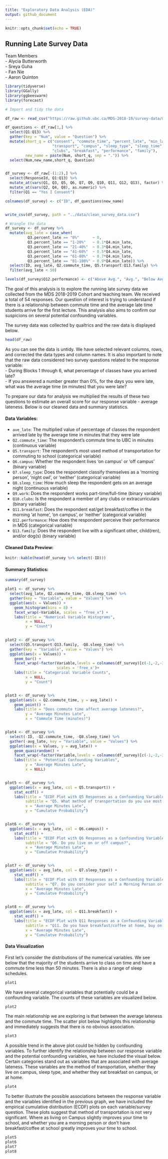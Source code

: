 ```yaml
---
title: "Exploratory Data Analysis (EDA)"
output: github_document
---
```


```r
knitr::opts_chunk$set(echo = TRUE)
```

## Running Late Survey Data

Team Members  
- Alycia Butterworth  
- Sreya Guha  
- Fan Nie  
- Aaron Quinton  


```r
library(tidyverse)
library(GGally)
library(ggbeeswarm)
library(forecast)
```


```r
# Import and tidy the data

df_raw <- read_csv("https://raw.github.ubc.ca/MDS-2018-19/survey-data/master/2019-04-03_Running_late_survey_data.csv?token=AAAGpiOpnJ3Km-R0FJ13bmOk0XaA9j-bks5csEJnwA%3D%3D")

df_questions <- df_raw[1,] %>%
  select(Q1:Q13) %>% 
  gather(key = "Num", value = "Question") %>% 
  mutate(short_q = c("consent", "commute_time", "percent_late", "min_late", 
                     "transport", "campus", "sleep_type", "sleep_time", "work", 
                     "clubs", "breakfast", "performance", "family"),
         new_name = paste(Num, short_q, sep = ".")) %>% 
  select(Num,new_name,short_q, Question)


df_survey <- df_raw[-(1:2),] %>% 
  select(ResponseId, Q1:Q13) %>% 
  mutate_at(vars(Q1, Q3, Q5, Q6, Q7, Q9, Q10, Q11, Q12, Q13), factor) %>% 
  mutate_at(vars(Q2, Q4, Q8), as.numeric) %>% 
  filter(Q1 == "Yes I Consent")

colnames(df_survey) <- c("ID", df_questions$new_name)


write_csv(df_survey, path = "../data/clean_survey_data.csv")
```


```r
# Wrangle the data
df_survey <- df_survey %>% 
  mutate(avg_late = case_when(
          Q3.percent_late == "0%"      ~ 0,
          Q3.percent_late == "1-20%"   ~ 0.1*Q4.min_late,
          Q3.percent_late == "21-40%"  ~ 0.3*Q4.min_late,
          Q3.percent_late == "41-60%"  ~ 0.5*Q4.min_late,
          Q3.percent_late == "61-80%"  ~ 0.7*Q4.min_late,
          Q3.percent_late == "81-100%" ~ 0.9*Q4.min_late)) %>% 
  select(ID, avg_late, Q2.commute_time, Q5.transport:Q13.family) %>% 
  filter(avg_late < 50)

levels(df_survey$Q12.performance) <- c("Above Avg.", "Avg.", "Below Avg.", "N/A")

```



The goal of this analysis is to explore the running late survey data we collected from the MDS 2018-2019 Cohort and teaching team. We received a total of 54 responses. Our question of interest is trying to understand if there is a relationship between commute time and the average late time students arrive for the first lecture. This analysis also aims to confirm our suspicions on several potential confounding variables.  
  
The survey data was collected by qualtrics and the raw data is displayed below. 


```r
head(df_raw)
```

As you can see the data is untidy. We have selected relevant columns, rows, and corrected the data types and column names. It is also important to note that the raw data considered two survey questions related to the response variable:  
- During Blocks 1 through 6, what percentage of classes have you arrived late?   
- If you answered a number greater than 0%, for the days you were late, what was the average time (in minutes) that you were late?  

To prepare our data for analysis we multiplied the results of these two questions to estimate an overall score for our response variable - average lateness. Below is our cleaned data and summary statistics.


#### Data Variables:

- `ave_late`: The multiplied value of percentage of classes the respondent arrived late by the average time in minutes that they were late
- `Q2.commute_time`: The respondent's commute time to UBC in minutes (continuous variable)
- `Q5.transport`: The respondent's most used method of transportation for commuting to school (categorical variable)
- `Q6.campus`: Whether the respondent lives 'on campus' or 'off campus' (binary variable)
- `Q7.sleep_type`: Does the respondent classify themselves as a 'morning person', 'night owl', or 'neither' (categorical variable)
- `Q8.sleep_time`: How much sleep the respondent gets on an average night (continuous variable)
- `Q9.work`: Does the respondent works part-time/full-time (binary variable)
- `Q10.clubs`: Is the respondent a member of any clubs or extracurriculars (binary variable)
- `Q11.breakfast`: Does the respondent eat/get breakfast/coffee in the morning 'at home', 'on campus', or 'neither' (categorical variable)
- `Q12.performance`: How does the respondent perceive their performance in MDS (categorical variable)
- `Q13.family`: Does the respondent live with a significant other, child(ren), and/or dog(s) (binary variable)


#### Cleaned Data Preview:

```r
knitr::kable(head(df_survey %>% select(-ID)))
```

#### Summary Statistics:

```r
summary(df_survey)
```


```r

plot1 <- df_survey %>% 
  select(avg_late, Q2.commute_time, Q8.sleep_time) %>% 
  gather(key = "Variable", value = "Values") %>% 
  ggplot(aes(x = Values)) +
    geom_histogram(bins = 8) +
    facet_wrap(~Variable, scales = "free_x") +
    labs(title = "Numerical Variable Histograms", 
         x = NULL,
         y = "Count")
  

plot2 <- df_survey %>% 
  select(Q5.transport:Q13.family, -Q8.sleep_time) %>%  
  gather(key = "Variable", value = "Values") %>% 
  ggplot(aes(x = Values)) +
    geom_bar() +
    facet_wrap(~factor(Variable,levels = colnames(df_survey)[c(-1,-2,-3,-7)]),
                       scales = 'free_x')+
    labs(title = "Categorical Variable Counts", 
         x = NULL,
         y = "Count")


plot3 <- df_survey %>% 
  ggplot(aes(x = Q2.commute_time, y = avg_late)) +
    geom_point() +
    labs(title = "Does commute time affect average lateness?",
         y = "Average Minutes Late",
         x = "Commute Time (minutes)")


plot4 <- df_survey %>% 
  select(-ID, -Q2.commute_time, -Q8.sleep_time) %>% 
  gather(-avg_late, key = "Variable", value = "Values") %>% 
  ggplot(aes(x = Values, y = avg_late)) +
    geom_quasirandom() +
    facet_wrap(~factor(Variable,levels = colnames(df_survey)[c(-1,-2,-3,-7)]), scales = "free_x") +
    labs(title = "Potential Confounding Variables",
         y = "Average Minutes Late",
         x = NULL)


plot5 <- df_survey %>% 
  ggplot(aes(x = avg_late, col = Q5.transport)) +
    stat_ecdf() +
    labs(title = "ECDF Plot with Q5 Responses as a Confounding Variable",
         subtitle = "Q5. What method of transportation do you use most often?",
         x = "Average Minutes Late",
         y = "Cumulatve Probability")


plot6 <- df_survey %>% 
  ggplot(aes(x = avg_late, col = Q6.campus)) +
    stat_ecdf() +
    labs(title = "ECDF Plot with Q6 Responses as a Confounding Variable",
         subtitle = "Q6. Do you live on or off campus?",
         x = "Average Minutes Late",
         y = "Cumulatve Probability")


plot7 <- df_survey %>% 
  ggplot(aes(x = avg_late, col = Q7.sleep_type)) +
    stat_ecdf() +
    labs(title = "ECDF Plot with Q7 Responses as a Confounding Variable",
         subtitle = "Q7. Do you consider your self a Morning Person or Night Owl?",
         x = "Average Minutes Late",
         y = "Cumulatve Probability")


plot8 <- df_survey %>% 
  ggplot(aes(x = avg_late, col = Q11.breakfast)) +
    stat_ecdf() +
    labs(title = "ECDF Plot with Q11 Responses as a Confounding Variable",
         subtitle = "Q11. Do you have breakfast/coffee at home, buy on campus, or neither?",
         x = "Average Minutes Late",
         y = "Cumulatve Probability")

```

#### Data Visualization

First let's consider the distributions of the numerical variables. We see below that the majority of the students arrive to class on time and have a commute time less than 50 minutes. There is also a range of sleep schedules.   

```r
plot1
```

We have several categorical variables that potentially could be a confounding variable. The counts of these variables are visualized below.

```r
plot2

```


The main relationship we are exploring is that between the average lateness and the commute time. The scatter plot below highlights this relationship and immediately suggests that there is no obvious association.  

```r
plot3

```


A possible trend in the above plot could be hidden by confounding variables. To further identify the relationship between our response variable and the potential confounding variables, we have included the visual below. Certain categories stand out as variables that are associated with average lateness. These variables are the method of transportation, whether they live on campus, sleep type, and whether they eat breakfast on campus, or at home.  

```r
plot4
```

To better illustrate the possible associations between the response variable and the variables identified in the previous graph, we have included the empirical cumulative distribution (ECDF) plots on each variable/survey question. These plots suggest that method of transportation is not very significant. Where as living on Campus slightly improves your time to school, and whether you are a morning person or don't have breakfast/coffee at school greatly improves your time to school.

```r
plot5
plot6
plot7
plot8
```








